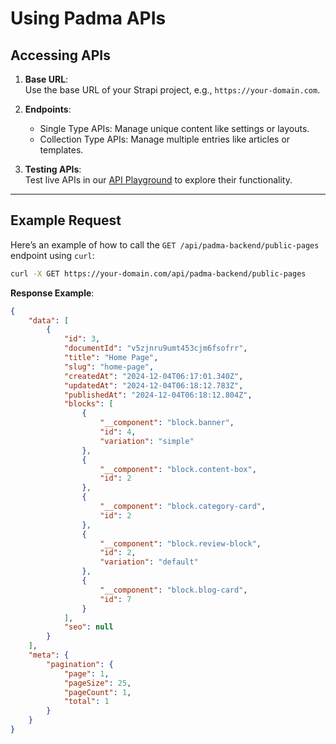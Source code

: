 # Using Padma APIs  

## Accessing APIs  
1. **Base URL**:  
   Use the base URL of your Strapi project, e.g., `https://your-domain.com`.  

2. **Endpoints**:  
   - Single Type APIs: Manage unique content like settings or layouts.  
   - Collection Type APIs: Manage multiple entries like articles or templates.  

3. **Testing APIs**:  
   Test live APIs in our [API Playground](https://api-padma.readme.io/reference/) to explore their functionality.  

---

## Example Request  
Here’s an example of how to call the `GET /api/padma-backend/public-pages` endpoint using `curl`:  

```bash
curl -X GET https://your-domain.com/api/padma-backend/public-pages
```  

**Response Example**:  
```json
{
    "data": [
        {
            "id": 3,
            "documentId": "v5zjnru9umt453cjm6fsofrr",
            "title": "Home Page",
            "slug": "home-page",
            "createdAt": "2024-12-04T06:17:01.340Z",
            "updatedAt": "2024-12-04T06:18:12.783Z",
            "publishedAt": "2024-12-04T06:18:12.804Z",
            "blocks": [
                {
                    "__component": "block.banner",
                    "id": 4,
                    "variation": "simple"
                },
                {
                    "__component": "block.content-box",
                    "id": 2
                },
                {
                    "__component": "block.category-card",
                    "id": 2
                },
                {
                    "__component": "block.review-block",
                    "id": 2,
                    "variation": "default"
                },
                {
                    "__component": "block.blog-card",
                    "id": 7
                }
            ],
            "seo": null
        }
    ],
    "meta": {
        "pagination": {
            "page": 1,
            "pageSize": 25,
            "pageCount": 1,
            "total": 1
        }
    }
}
```  